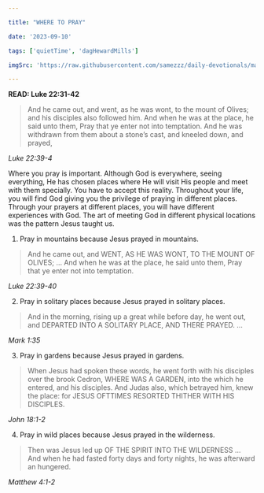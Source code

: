 ```yaml
---

title: "WHERE TO PRAY"

date: '2023-09-10'

tags: ['quietTime', 'dagHewardMills']

imgSrc: 'https://raw.githubusercontent.com/samezzz/daily-devotionals/main/images/evangelist-dag.jpg'

---
```


**READ: Luke 22:31-42**

>And he came out, and went, as he was wont, to the mount of Olives; and his disciples also followed him. And when he was at the place, he said unto them, Pray that ye enter not into temptation. And he was withdrawn from them about a stone’s cast, and kneeled down, and prayed,

*Luke 22:39-4*

Where you pray is important. Although God is everywhere, seeing everything, He has chosen places where He will visit His people and meet with them specially. You have to accept this reality. Throughout your life, you will find God giving you the privilege of praying in different places. Through your prayers at different places, you will have different experiences with God. The art of meeting God in different physical locations was the pattern Jesus taught us.

1. Pray in mountains because Jesus prayed in mountains.

>And he came out, and WENT, AS HE WAS WONT, TO THE MOUNT OF OLIVES; ... And when he was at the place, he said unto them, Pray that ye enter not into temptation.

*Luke 22:39-40*

2. Pray in solitary places because Jesus prayed in solitary places.

>And in the morning, rising up a great while before day, he went out, and DEPARTED INTO A SOLITARY PLACE, AND THERE PRAYED. ... 

*Mark 1:35*

3. Pray in gardens because Jesus prayed in gardens.

>When Jesus had spoken these words, he went forth with his disciples over the brook Cedron, WHERE WAS A GARDEN, into the which he entered, and his disciples. And Judas also, which betrayed him, knew the place: for JESUS OFTTIMES RESORTED THITHER WITH HIS DISCIPLES.

*John 18:1-2*

4. Pray in wild places because Jesus prayed in the wilderness.

>Then was Jesus led up OF THE SPIRIT INTO THE WILDERNESS ... And when he had fasted forty days and forty nights, he was afterward an hungered.

*Matthew 4:1-2*
